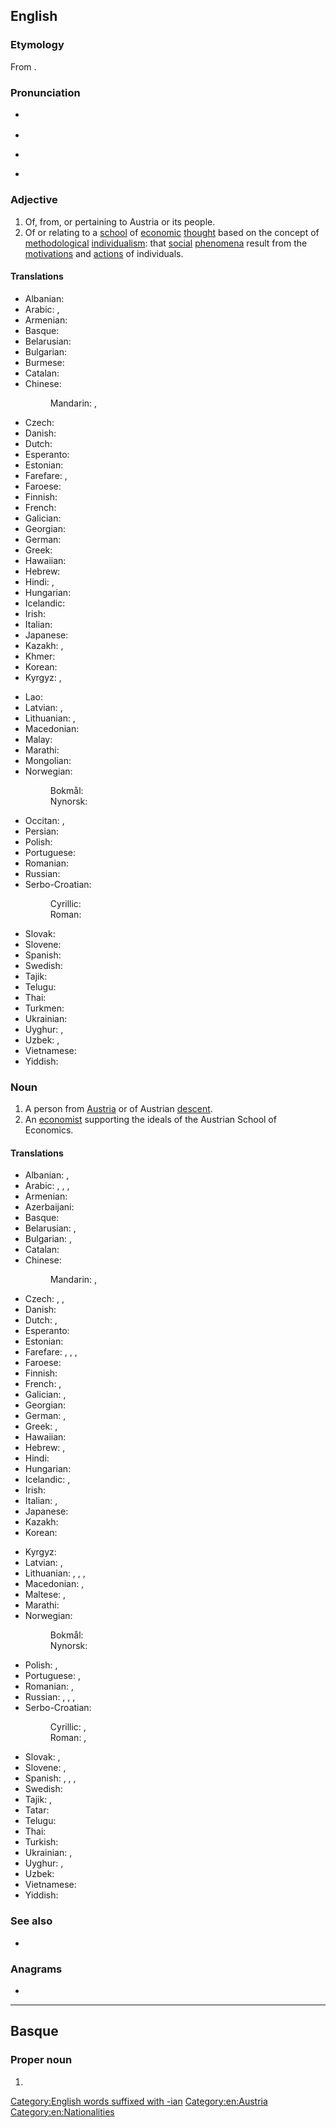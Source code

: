 ==English==

===Etymology===
From {{suffix|en|Austria|n}}.

===Pronunciation===
* {{a|UK}} {{IPA|en|/ˈɒstɹi.ən/}}
* {{audio|en|LL-Q1860 (eng)-Vealhurl-Austrian.wav|Audio (Southern England)}}
* {{a|US}} {{IPA|en|/ˈɔːstɹi.ən/}}
* {{hyphenation|en|Aus|trian}}

===Adjective===
{{en-adj}}

# Of, from, or pertaining to Austria or its people.
# Of or relating to a [[school]] of [[economic]] [[thought]] based on the concept of [[methodological]] [[individualism]]: that [[social]] [[phenomenon|phenomena]] result from the [[motivation]]s and [[action]]s of individuals.

====Translations====
{{trans-top|related to Austria}}
* Albanian: {{t+|sq|austriak}}
* Arabic: {{t|ar|نَمْسَاوِيّ}}, {{t|ar|نِمْسَاوِيّ}}
* Armenian: {{t|hy|ավստրիական}}
* Basque: {{t|eu|austriar}}
* Belarusian: {{t|be|аўстры́йскі}}
* Bulgarian: {{t|bg|австри́йски}}
* Burmese: {{t|my|ဩစတြီးယား}}
* Catalan: {{t+|ca|austríac}}
* Chinese:
*: Mandarin: {{t+|cmn|奧地利|alt=奧地利的}}, {{t+|cmn|奥地利|tr=Àodìlì de|alt=奥地利的}}
* Czech: {{t+|cs|rakouský}}
* Danish: {{t+|da|østrigsk}}
* Dutch: {{t+|nl|Oostenrijks}}
* Esperanto: {{t|eo|aŭstria}}
* Estonian: {{t|et|austria}}
* Farefare: {{t|gur|ostri}}, {{t|gur|diik-dapoore-duts}}
* Faroese: {{t|fo|eysturríkskur}}
* Finnish: {{t+|fi|itävaltalainen}}
* French: {{t+|fr|autrichien}}
* Galician: {{t+|gl|austríaco}}
* Georgian: {{t|ka|ავსტრიული}}
* German: {{t+|de|österreichisch}}
* Greek: {{t+|el|αυστριακός}}
* Hawaiian: {{t|haw|ʻAukekulia}}
* Hebrew: {{t+|he|אוֹסְטְרִי|m|tr=ostrí}}
* Hindi: {{t|hi|ऑस्ट्रियाई}}, {{t|hi|ऑस्ट्रियान}}
* Hungarian: {{t+|hu|osztrák}}
* Icelandic: {{t|is|austurrískur}}
* Irish: {{t|ga|Ostarach}}
* Italian: {{t+|it|austriaco}}
* Japanese: {{t+|ja|オーストリア|tr=Ōsutoria no|alt=オーストリアの}}
* Kazakh: {{t|kk|аустрия}}, {{t|kk|аустриялық}}
* Khmer: {{t+|km|អូទ្រីស}}
* Korean: {{t+|ko|오스트리아|alt=오스트리아의}}
* Kyrgyz: {{t|ky|австрия}}, {{t+|ky|австриялык}}
{{trans-mid}}
* Lao: {{t+|lo|ໂອຕຣິດ}}
* Latvian: {{t|lv|austrisks|m}}, {{t|lv|austriešu}}
* Lithuanian: {{t+|lt|austriškas|m}}, {{t+|lt|austriška|f}}
* Macedonian: {{t+|mk|австриски}}
* Malay: {{t|ms|Austria}}
* Marathi: {{t|mr|ऑस्ट्रियन}}
* Mongolian: {{t|mn|австри}}
* Norwegian:
*: Bokmål: {{t+|nb|østerriksk}}
*: Nynorsk: {{t+|nn|austerriksk}}
* Occitan: {{t|oc|austriac}}, {{t|oc|austrian}}
* Persian: {{t|fa|اتریشی|tr=otriši}}
* Polish: {{t+|pl|austriacki}}
* Portuguese: {{t+|pt|austríaco}}
* Romanian: {{t+|ro|austriac}}
* Russian: {{t+|ru|австри́йский}}
* Serbo-Croatian:
*: Cyrillic: {{t|sh|а̀устрӣјскӣ}}
*: Roman: {{t+|sh|àustrījskī}}
* Slovak: {{t+|sk|rakúsky}}
* Slovene: {{t+|sl|avstrijski}}
* Spanish: {{t+|es|austriaco}}
* Swedish: {{t+|sv|österrikisk}}
* Tajik: {{t|tg|австриягӣ}}
* Telugu: {{t|te|ఆస్ట్రియను}}
* Thai: {{t+|th|ออสเตรีย}}
* Turkmen: {{t|tk|awstriýa}}
* Ukrainian: {{t+|uk|австрі́йський}}
* Uyghur: {{t|ug|ئاۋستىرىيە}}, {{t|ug|ئاۋسترىيىىك}}
* Uzbek: {{t|uz|avstriya}}, {{t|uz|avstriyalik}}
* Vietnamese: {{t+|vi|Áo}}
* Yiddish: {{t|yi|עסטרײַכיש}}
{{trans-bottom}}

===Noun===
{{en-noun}}

# A person from [[Austria]] or of Austrian [[descent]].
# An [[economist]] supporting the ideals of the Austrian School of Economics.

====Translations====
{{trans-top|Austrian person}}
* Albanian: {{t+|sq|austriak|m}}, {{t|sq|austriake|f}}
* Arabic: {{t|ar|نَمْسَاوِيّ|m}}, {{t|ar|نِمْسَاوِيّ|m}}, {{t|ar|نَمْسَاوِيَّة|f}}, {{t|ar|نِمْسَاوِيَّة|f}}
* Armenian: {{t|hy|ավստրիացի|sc=Armn}}
* Azerbaijani: {{t|az|avstriyalı}}
* Basque: {{t|eu|austriar}}
* Belarusian: {{t|be|аўстры́ец|m|sc=Cyrl}}, {{t|be|аўстры́йка|f|sc=Cyrl}}
* Bulgarian: {{t|bg|австри́ец|m}}, {{t|bg|австри́йка|f}}
* Catalan: {{t+|ca|austríac|m}}
* Chinese:
*: Mandarin: {{t+|cmn|奧地利人|sc=Hani}}, {{t+|cmn|奥地利人|tr=Àodìlì rén|sc=Hani}}
* Czech: {{t+|cs|Rakušan|m}}, {{t|cs|Rakušák|m}}, {{t+|cs|Rakušanka|f}}
* Danish: {{t+|da|østriger|c}}
* Dutch: {{t+|nl|Oostenrijker|m}}, {{t+|nl|Oostenrijkse|f}}
* Esperanto: {{t|eo|aŭstriano}}
* Estonian: {{t+|et|austerlane}}
* Farefare: {{t|gur|diik-dapoore-duts-nẽra|s}}, {{t|gur|diik-dapoore-duts-nẽrba|p}}, {{t|gur|ostria-nẽra|s}}, {{t|gur|ostria-nẽrba|p}}
* Faroese: {{t|fo|eysturríkari|m}}
* Finnish: {{t+|fi|itävaltalainen}}
* French: {{t+|fr|Autrichien|m}}, {{t+|fr|Autrichienne|f}}
* Galician: {{t+|gl|austríaco|m}}, {{t|gl|austríaca|f}}
* Georgian: {{t|ka|ავსტრიელი|sc=Geor}}
* German: {{t+|de|Österreicher|m}}, {{t+|de|Österreicherin|f}}
* Greek: {{t+|el|Αυστριακός|m}}, {{t|el|Αυστριακή|f}}
* Hawaiian: {{t|haw|ʻAukekulia}}
* Hebrew: {{t+|he|אוֹסְטְרִי|m|tr=ostrí}}, {{t|he|אוֹסְטְרִית|f|tr=ostrít}}
* Hindi: {{t|hi|ऑस्ट्रियान}}
* Hungarian: {{t+|hu|osztrák}}
* Icelandic: {{t+|is|Austurríkismaður|m}}, {{t|is|Austurríkismenn|m-p}}
* Irish: {{t|ga|Ostarach|m}}
* Italian: {{t+|it|austriaco|m}}, {{t|it|austriaca|f}}
* Japanese: {{t|ja|オーストリア人|tr=Ōsutoria-jin|sc=Jpan}}
* Kazakh: {{t|kk|аустриялық}}
* Korean: {{t|ko|[[오스트리아]] [[사람]]}}
{{trans-mid}}
* Kyrgyz: {{t+|ky|австриялык}}
* Latvian: {{t|lv|austrietis|m}}, {{t|lv|austriete|f}}
* Lithuanian: {{t+|lt|austras|m}}, {{t+|lt|austrė|f}}, {{t|lt|austrai|m-p}}, {{t|lt|austrės|f-p}}
* Macedonian: {{t+|mk|Австриец|m}}, {{t+|mk|Австријка|f}}
* Maltese: {{t|mt|Awstrijakk|m}}, {{t|mt|Awstrijakka|f}}
* Marathi: {{t|mr|ऑस्ट्रियन}}
* Norwegian:
*: Bokmål: {{t+|nb|østerriker|m}}
*: Nynorsk: {{t+|nn|austerrikar|m}}
* Polish: {{t+|pl|Austriak|m}}, {{t+|pl|Austriaczka|f}}
* Portuguese: {{t+|pt|austríaco|m}}, {{t+|pt|austríaca|f}}
* Romanian: {{t+|ro|austriac|m}}, {{t+|ro|austriacă|f}}
* Russian: {{t+|ru|австри́ец|m}}, {{t+|ru|австри́йка|f}}, {{t+|ru|австрия́к|m}} {{qualifier|somewhat derogatory or low colloquial}}, {{t+|ru|австрия́чка|f}} {{qualifier|somewhat derogatory or low colloquial}}
* Serbo-Croatian:
*: Cyrillic: {{t|sh|Аустрија́нац|m}}, {{t|sh|Аустрѝја̄нка|f}}
*: Roman: {{t+|sh|Austrijánac|m}}, {{t|sh|Austrìjānka|f}}
* Slovak: {{t+|sk|Rakúšan|m}}, {{t+|sk|Rakúšanka|f}}
* Slovene: {{t+|sl|Avstríjec|m}}, {{t|sl|Avstríjka|f}}
* Spanish: {{t+|es|austriaco|m}}, {{t+|es|austríaco|m}}, {{t+|es|austriaca|f}}, {{t+|es|austríaca|f}}
* Swedish: {{t+|sv|österrikare}}
* Tajik: {{t|tg|утриши}}, {{t|tg|австриягӣ}}
* Tatar: {{t|tt|австрияле}}
* Telugu: {{t|te|ఆస్ట్రియను}}
* Thai: {{t|th|[[คน]][[ออสเตรีย]]|tr=kon ɔ́ɔs-dtriia}}
* Turkish: {{t+|tr|Avusturyalı}}
* Ukrainian: {{t+|uk|австрі́єць|m|sc=Cyrl}}, {{t|uk|австрі́йка|f|sc=Cyrl}}
* Uyghur: {{t|ug|ئاۋسترىيىىك}}, {{t|ug|ئاۋسترىيان}}
* Uzbek: {{t|uz|avstriyalik}}
* Vietnamese: {{t|vi|[[người]] [[Áo]]}}
* Yiddish: {{t|yi|עסטרײַכער|m}}
{{trans-bottom}}

===See also===
* {{l|en|Austro-}}

===Anagrams===
* {{anagrams|en|a=aainrstu|Asturian|Taurians|saturnia}}

[[Category:English words suffixed with -ian]]
[[Category:en:Austria]]
[[Category:en:Nationalities]]

----

==Basque==

===Proper noun===
{{head|eu|proper noun form}}

# {{inflection of|eu|Austria||ine|indef}}